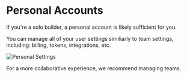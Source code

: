 # Personal Accounts

If you're a solo builder, a personal account is likely sufficient for you.

You can manage all of your user settings similiarly to team settings, including: billing, tokens, integrations, etc.

![Personal Settings](../public/personal-dropdown.png "Moonbase user settings")

For a more collaborative experience, we recommend managing teams.
